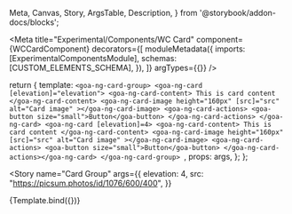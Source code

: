   Meta,
  Canvas,
  Story,
  ArgsTable,
  Description,
} from '@storybook/addon-docs/blocks';

<Meta
  title="Experimental/Components/WC Card"
  component={WCCardComponent}
  decorators={[
    moduleMetadata({
      imports: [ExperimentalComponentsModule],
      schemas: [CUSTOM_ELEMENTS_SCHEMA],
    }),
  ]}
  argTypes={{}}
/>

  return {
    template: `<goa-ng-card-group>
        <goa-ng-card [elevation]="elevation">
        <goa-ng-card-content>
          This is card content
        </goa-ng-card-content>
        <goa-ng-card-image height="160px" [src]="src" alt="Card image" ></goa-ng-card-image>
        <goa-ng-card-actions>
          <goa-button size="small">Button</goa-button>
        </goa-ng-card-actions>
      </goa-ng-card>
      <goa-ng-card [elevation]=4>
        <goa-ng-card-content>
          This is card content
        </goa-ng-card-content>
        <goa-ng-card-image height="160px" [src]="src" alt="Card image" ></goa-ng-card-image>
        <goa-ng-card-actions>
          <goa-button size="small">Button</goa-button>
        </goa-ng-card-actions></goa-ng-card>
    </goa-ng-card-group>
    `,
    props: args,
  };
};

<Story
  name="Card Group"
  args={{
    elevation: 4,
    src: "https://picsum.photos/id/1076/600/400",
  }}
>
  {Template.bind({})}
</Story>